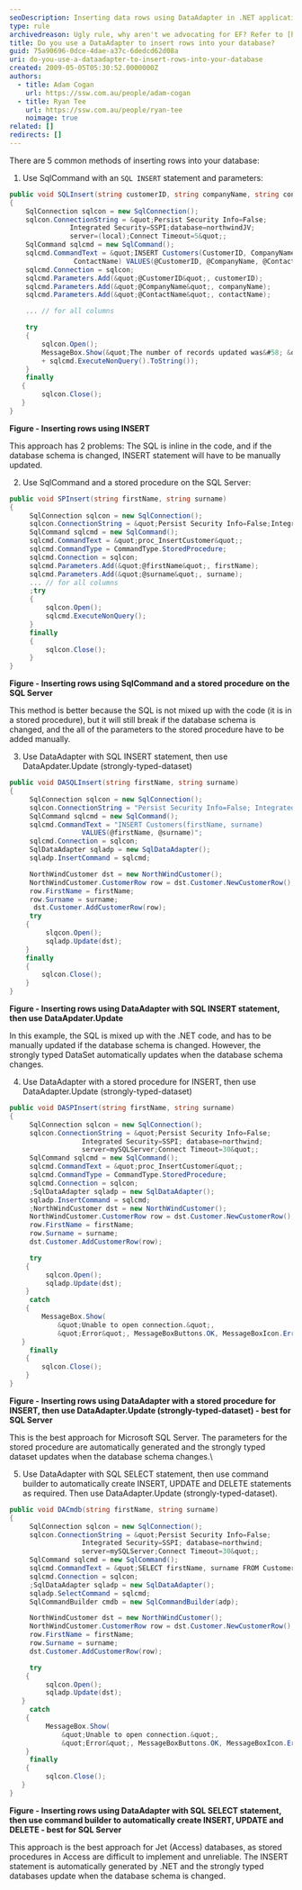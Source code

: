 ```yaml
---
seoDescription: Inserting data rows using DataAdapter in .NET applications with SQL Server, Access, or other databases.
type: rule
archivedreason: Ugly rule, why aren't we advocating for EF? Refer to [https://www.ssw.com.au/rules/why-to-use-entity-framework](/rules/why-to-use-entity-framework)
title: Do you use a DataAdapter to insert rows into your database?
guid: 75a90696-0dce-4dae-a37c-6dedcd62d08a
uri: do-you-use-a-dataadapter-to-insert-rows-into-your-database
created: 2009-05-05T05:30:52.0000000Z
authors:
  - title: Adam Cogan
    url: https://ssw.com.au/people/adam-cogan
  - title: Ryan Tee
    url: https://ssw.com.au/people/ryan-tee
    noimage: true
related: []
redirects: []
---
```


There are 5 common methods of inserting rows into your database:
1. Use SqlCommand with an `SQL INSERT` statement and parameters:

```cs
public void SQLInsert(string customerID, string companyName, string contactName)
{
    SqlConnection sqlcon = new SqlConnection();
    sqlcon.ConnectionString = &quot;Persist Security Info=False;
               Integrated Security=SSPI;database=northwindJV;
               server=(local);Connect Timeout=5&quot;;
    SqlCommand sqlcmd = new SqlCommand();
    sqlcmd.CommandText = &quot;INSERT Customers(CustomerID, CompanyName,
                ContactName) VALUES(@CustomerID, @CompanyName, @ContactName)&quot;;
    sqlcmd.Connection = sqlcon;
    sqlcmd.Parameters.Add(&quot;@CustomerID&quot;, customerID);
    sqlcmd.Parameters.Add(&quot;@CompanyName&quot;, companyName);
    sqlcmd.Parameters.Add(&quot;@ContactName&quot;, contactName);

    ... // for all columns

    try
    {
        sqlcon.Open();
        MessageBox.Show(&quot;The number of records updated was&#58; &quot;
        + sqlcmd.ExecuteNonQuery().ToString());
    }
    finally
   {
        sqlcon.Close();
   }
}
```

**Figure - Inserting rows using INSERT**

This approach has 2 problems: The SQL is inline in the code, and if the database schema is changed, INSERT statement will have to be manually updated.

2. Use SqlCommand and a stored procedure on the SQL Server:

```cs
public void SPInsert(string firstName, string surname)
{
     SqlConnection sqlcon = new SqlConnection();
     sqlcon.ConnectionString = &quot;Persist Security Info=False;Integrated Security=SSPI; database=northwind;server=mySQLServer;Connect Timeout=30&quot;;
     SqlCommand sqlcmd = new SqlCommand();
     sqlcmd.CommandText = &quot;proc_InsertCustomer&quot;;
     sqlcmd.CommandType = CommandType.StoredProcedure;
     sqlcmd.Connection = sqlcon;
     sqlcmd.Parameters.Add(&quot;@firstName&quot;, firstName);
     sqlcmd.Parameters.Add(&quot;@surname&quot;, surname);
     ... // for all columns
     ;try
     {
         sqlcon.Open();
         sqlcmd.ExecuteNonQuery();
     }
     finally
     {
         sqlcon.Close();
     }
}
```

**Figure - Inserting rows using SqlCommand and a stored procedure on the SQL Server**

This method is better because the SQL is not mixed up with the code (it is in a stored procedure), but it will still break if the database schema is changed, and the all of the parameters to the stored procedure have to be added manually.

3. Use DataAdapter with SQL INSERT statement, then use DataApdater.Update (strongly-typed-dataset)

```cs
public void DASQLInsert(string firstName, string surname)
{
     SqlConnection sqlcon = new SqlConnection();
     sqlcon.ConnectionString = "Persist Security Info=False; Integrated Security=SSPI; database=northwind; server=mySQLServer;Connect Timeout=30";
     SqlCommand sqlcmd = new SqlCommand();
     sqlcmd.CommandText = "INSERT Customers(firstName, surname)
                  VALUES(@firstName, @surname)";
     sqlcmd.Connection = sqlcon;
     SqlDataAdapter sqladp = new SqlDataAdapter();
     sqladp.InsertCommand = sqlcmd;

     NorthWindCustomer dst = new NorthWindCustomer();
     NorthWindCustomer.CustomerRow row = dst.Customer.NewCustomerRow();
     row.FirstName = firstName;
     row.Surname = surname;
      dst.Customer.AddCustomerRow(row);
     try
    {
         slqcon.Open();
         sqladp.Update(dst);
    }
    finally
    {
        sqlcon.Close();
    }
}
```

**Figure - Inserting rows using DataAdapter with SQL INSERT statement, then use DataApdater.Update**

In this example, the SQL is mixed up with the .NET code, and has to be manually updated if the database schema is changed. However, the strongly typed DataSet automatically updates when the database schema changes.

4. Use DataAdapter with a stored procedure for INSERT, then use DataAdapter.Update (strongly-typed-dataset)

```cs
public void DASPInsert(string firstName, string surname)
{
     SqlConnection sqlcon = new SqlConnection();
     sqlcon.ConnectionString = &quot;Persist Security Info=False;
                  Integrated Security=SSPI; database=northwind;
                  server=mySQLServer;Connect Timeout=30&quot;;
     SqlCommand sqlcmd = new SqlCommand();
     sqlcmd.CommandText = &quot;proc_InsertCustomer&quot;;
     sqlcmd.CommandType = CommandType.StoredProcedure;
     sqlcmd.Connection = sqlcon;
     ;SqlDataAdapter sqladp = new SqlDataAdapter();
     sqladp.InsertCommand = sqlcmd;
     ;NorthWindCustomer dst = new NorthWindCustomer();
     NorthWindCustomer.CustomerRow row = dst.Customer.NewCustomerRow();
     row.FirstName = firstName;
     row.Surname = surname;
     dst.Customer.AddCustomerRow(row);

     try
    {
         sqlcon.Open();
         sqladp.Update(dst);
    }
     catch
    {
        MessageBox.Show(
            &quot;Unable to open connection.&quot;,
            &quot;Error&quot;, MessageBoxButtons.OK, MessageBoxIcon.Error);
   }
     finally
    {
        sqlcon.Close();
    }
}
```

**Figure - Inserting rows using DataAdapter with a stored procedure for INSERT, then use DataAdapter.Update (strongly-typed-dataset) - best for SQL Server**

This is the best approach for Microsoft SQL Server. The parameters for the stored procedure are automatically generated and the strongly typed dataset updates when the database schema changes.\

5. Use DataAdapter with SQL SELECT statement, then use command builder to automatically create INSERT, UPDATE and DELETE statements as required. Then use DataAdapter.Update (strongly-typed-dataset).

```cs
public void DACmdb(string firstName, string surname)
{
     SqlConnection sqlcon = new SqlConnection();
     sqlcon.ConnectionString = &quot;Persist Security Info=False;
                  Integrated Security=SSPI; database=northwind;
                  server=mySQLServer;Connect Timeout=30&quot;;
     SqlCommand sqlcmd = new SqlCommand();
     sqlcmd.CommandText = &quot;SELECT firstName, surname FROM Customers&quot;;
     sqlcmd.Connection = sqlcon;
     ;SqlDataAdapter sqladp = new SqlDataAdapter();
     sqladp.SelectCommand = sqlcmd;
     SqlCommandBuilder cmdb = new SqlCommandBuilder(adp);

     NorthWindCustomer dst = new NorthWindCustomer();
     NorthWindCustomer.CustomerRow row = dst.Customer.NewCustomerRow();
     row.FirstName = firstName;
     row.Surname = surname;
     dst.Customer.AddCustomerRow(row);

     try
    {
         sqlcon.Open();
         sqladp.Update(dst);
   }
     catch
    {
         MessageBox.Show(
             &quot;Unable to open connection.&quot;,
             &quot;Error&quot;, MessageBoxButtons.OK, MessageBoxIcon.Error);
    }
     finally
    {
         sqlcon.Close();
   }
}
```

**Figure - Inserting rows using DataAdapter with SQL SELECT statement, then use command builder to automatically create INSERT, UPDATE and DELETE - best for SQL Server**

This approach is the best approach for Jet (Access) databases, as stored procedures in Access are difficult to implement and unreliable. The INSERT statement is automatically generated by .NET and the strongly typed databases update when the database schema is changed.